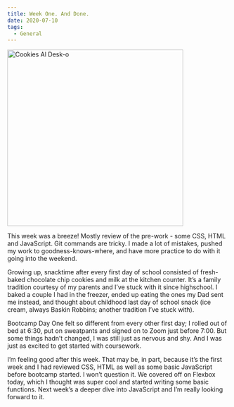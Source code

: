 ```yaml
---
title: Week One. And Done.
date: 2020-07-10
tags:
  - General
---
```


<img src="/images/IMG_7865.jpg" alt="Cookies Al Desk-o" height="400px" />

This week was a breeze! Mostly review of the pre-work - some CSS, HTML and JavaScript. Git commands are tricky. I made a lot of mistakes, pushed my work to goodness-knows-where, and have more practice to do with it going into the weekend.

Growing up, snacktime after every first day of school consisted of fresh-baked chocolate chip cookies and milk at the kitchen counter. It’s a family tradition courtesy of my parents and I’ve stuck with it since highschool. I baked a couple I had in the freezer, ended up eating the ones my Dad sent me instead, and thought about childhood last day of school snack (ice cream, always Baskin Robbins; another tradition I’ve stuck with).

Bootcamp Day One felt so different from every other first day; I rolled out of bed at 6:30, put on sweatpants and signed on to Zoom just before 7:00. But some things hadn’t changed, I was still just as nervous and shy. And I was just as excited to get started with coursework.

I’m feeling good after this week. That may be, in part, because it’s the first week and I had reviewed CSS, HTML as well as some basic JavaScript before bootcamp started. I won’t question it. We covered off on Flexbox today, which I thought was super cool and started writing some basic functions. Next week’s a deeper dive into JavaScript and I’m really looking forward to it.
